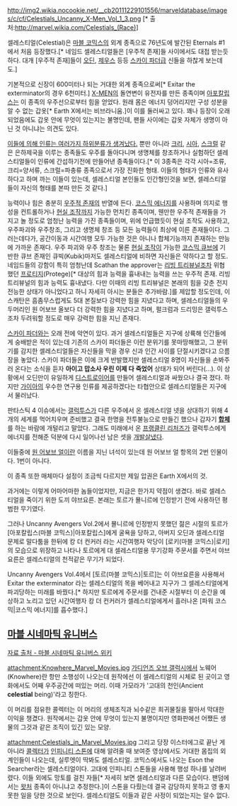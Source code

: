 {{{+2 ''' ''Celestial'' ''' }}}

http://img2.wikia.nocookie.net/__cb20111229101556/marveldatabase/images/c/cf/Celestials_Uncanny_X-Men_Vol_1_3.png [* 출처:http://marvel.wikia.com/Celestials_(Race)]

셀레스티얼(Celestial)은 [[마블 코믹스]]의 외계 종족으로 76년도에 발간된 Eternals #1에서 처음 등장했다.[* 네임드 셀레스티얼들은 [우주적 존재]들 사이에서도 대접 받는듯하다. 대개 [우주적 존재]들이 [[오딘]], [[제우스]] 등등 [[스카이 파더]]급 신들을 하찮게 보는데도.]

기본적으로 신장이 600미터나 되는 거대한 외계 종족으로써[* Exitar the exterminator의 경우 6천미터.] [[X-MEN]]의 돌연변이 유전자를 만든 종족이며 [[아포칼립스]]는 이 종족의 우주선으로부터 힘을 얻었다. 원래 몸은 에너지 덩어리지만 구성 성분을 알 수 없는 갑옷[* Earth X에서는 비브라니움.]이 이를 둘러싸고 있다. 꽤나 등장이 오래되었음에도 갑옷 안에 무엇이 있는지는 불명인데, 팬들 사이에는 갑옷 자체가 생명이 아닌 것 아니냐는 의견도 있다.

[[인간(마블 코믹스)|이들에 의해 인류는 여러가지 하위분류가 생겨났다.]] 뿐만 아니라 [[크리]], [[시아]], [[스크럴]] 같은 은하제국을 이루는 종족들도 우주를 돌아다니며 생명체를 창조하거나 실험하던 셀레스티얼들이 인류에 간섭하기전에 만들어낸 종족들이다.[* 이 3종족은 각각 시아=조류, 크리=양서류, 스크럴=파충류 종족으로서 가장 진화한 형태. 이들의 형태가 인류와 유사하다고 하며 까는 이들이 있는데, 셀레스티얼 본인들도 인간형인것을 보면, 셀레스티얼들이 자신의 형태를 본따 만든 것 같다.]

능력이나 힘은 충분히 [[우주적 존재]]의 반열에 든다. [[파워 코스믹|코스믹 에너지]]를 사용하며 의지로 행성을 컨트롤하거나 [[현실 조작]]까지 가능한 먼치킨 종족이며, 웬만한 우주적 존재들을 가지고 놀 정도로 엄청난 능력을 가진 종족들이며, 위에 언급했듯이 현실 조작도 사용하고, 우주파괴와 우주창조, 그리고 생명체 창조 등 모든 능력들이 최상에 이른 존재들이다. 그러는데다가, 공간이동과 시간여행 모두 가능한 것은 아니나 합체기능까지 존재하는 만능에 가까운 존재다. 우주 파괴와 우주 창조는 물론 [[현실 조작]]이 가능한 [[코스믹 큐브]]에 기반한 큐브 존재인 큐빅(Kubik)마저도 셀레스티얼에 비하면 자신들은 약하다고 할 정도. 네임드들의 강함이 특히 엄청난데 Scathan the approver는 [[리빙 트리뷰널]]조차 위협했던 [[프로티지]](Protege)[* 대상의 힘과 능력을 흉내내는 능력을 쓰는 우주적 존재. 리빙 트리뷰널의 힘과 능력도 흉내냈다. 다만 이때의 리빙 트리뷰널은 본래의 힘을 갖춘 전지전능한 상태가 아니었다고 하니 자세히 아시는 분들은 추가바람.]를 제압할 정도인데, 이 스캐탄은 흠좀무스럽게도 5대 본질보다 강력한 힘을 지녔다고 하며, 셀레스티얼들의 우두머리인 원 어보브 올보다 더 강력한 힘을 지녔다고 하며, 펄크럼과 드리밍은 갤럭투스조차 두려워할 정도로 매우 강력한 힘을 지닌 존재다. 

[[스카이 파더]]와는 오래 전에 악연이 있다. 과거 셀레스티얼들은 지구에 상륙해 인간들에게 숭배받은 적이 있는데 기존의 스카이 파더들은 이런 분위기를 못마땅해했고, 그 분위기를 감지한 셀레스티얼들은 자신들을 막을 경우 신과 인간 사이를 단절시키겠다고 으름장을 놓았다. 스카이 파더들은 이에 크게 반발했지만 셀레스티얼 8명이 자신들을 손봐주러 온다는 소식을 듣자 '''아이고 맙소사 우린 이제 다 죽었어''' 상태가 되어 버린다(...). 이 상황에서 오딘만이 유일하게 [[디스트로이어]]를 만들어 셀레스티얼과 싸웠으나 결국 졌다. 하지만 [[가이아]]의 우수한 연구용 인류를 제공하겠다는 타협안으로 셀레스티얼들은 지구에서 물러났다.

판타스틱 4 이슈에서는 [[갤럭투스]]가 다른 우주에서 온 셀레스티얼 넷을 상대하기 위해 4개의 세계를 먹어치우며 준비했고 결국 한명을 전투불능으로 만들긴 했으나 갑자기 '''[[합체]]'''를 하는 바람에 개털리고 말았다. 그래도 미래에서 온 [[프랭클린 리처즈]]가 갤럭투스에게 에너지를 전해준 덕분에 다시 일어나선 남은 셋을 [[개발살]]냈다.

이들중에 [[원 어보브 얼]]이란 이름을 지닌 녀석이 있는데 원 어보브 얼 항목의 2번 인물이다. 1번이 아니다.

이 종족 또한 매체마다 설정이 조금씩 다르지만 제일 압권은 Earth X에서의 것. 

과거에는 이렇게 어마어마한 놈들이었지만, 지금은 한가지 약점이 생겼다. 바로 셀레스티얼을 죽이기 위한 도끼 야브요른. 본래는 토르가 묠니르에 인정받기 전에 사용하던 평범한 무기였다.

그러나 Uncanny Avengers Vol.2에서 묠니르에 인정받지 못했던 젊은 시절의 토르가 [아포칼립스(마블 코믹스)|아포칼립스]에게 굴욕을 당하고, 아버지 오딘과 셀레스티얼 문제로 말다툼을 한뒤에 캉 더 컨커러 라는 시간여행자 악당이 [로키(마블 코믹스)|로키]의 모습으로 위장하고 나타나 토르에게 대 셀레스티얼용 무기강화 주문서를 주면서 야브요른은 셀레스티얼의 천적같은 무기가 되었다. 

Uncanny Avengers Vol.4에서 [토르(마블 코믹스)|토르]는 이 야브요른을 사용해서 Exitar the exterminator 라는 셀레스티얼의 목을 베어내고 지구가 그 셀레스티얼에게 파괴당하는 미래를 바꿨다.[* 하지만 토르에게 주문서를 건내준 시절부터 이 순간을 예상하고 노리고 있던 시간여행자 캉 더 컨커러가 셀레스티얼에게서 흘러나온 [파워 코스믹|코스믹 에너지]를 흡수했다.]
== [[마블 시네마틱 유니버스]] ==
[http://marvelcinematicuniverse.wikia.com/wiki/Celestials 자료 출처 - 마블 시네마틱 유니버스 위키]

attachment:Knowhere_Marvel_Movies.jpg
[[가디언즈 오브 갤럭시]]에서 노웨어(Knowhere)란 항만 소행성이 나오는데 원작에선 이 셀레스티얼의 시체로 된 곳이고 영화에서도 어째 우주공간에 떠있는 머리. 이때 가모라가 '고대의 천인(Ancient '''celestial''' being)'라고 칭한다.

이 머리를 점유한 콜렉터는 이 머리의 생체조직과 뇌수같은 희귀물질을 팔아서 막대한 이익을 챙겼다. 원작에서는 갑옷 안에 무엇이 있는지 불명이지만 영화판에선 어쨌든 생물의 그것과 같은 조직이 있긴 있는 모양.

attachment:Celestials_in_Marvel_Movies.jpg
그리고 당장 이스터에그로 끝난 게 아니라 [[콜렉터(마블 코믹스)|콜렉터]]가 [[인피니티 젬|인피니티 스톤]]에 대해 알려줄 때 보여준 영상에서도 거대한 몸집의 외계인들이 나오는데, 실루엣이 딱봐도 셀레스티얼. 코믹스에서도 나오는 Eson the Searcher라는 셀레스티얼이다. 고대에 인피니티 스톤들을 사용해 행성 하나를 날려버렸다. 이들 외에도 망토를 걸친 자들[* 자세히 보면 셀레스티얼과 다른 모습이다. 팬덤에서는 [[왓처]] 종족이 아니냐고 추정한다.]이 스톤을 다뤘는데 결국 감당하지 못하고 영 좋지 못한 일을 당한 것으로 보인다. 셀레스티얼도 이들과 같은 사정이 되었는지는 알수 없다.
